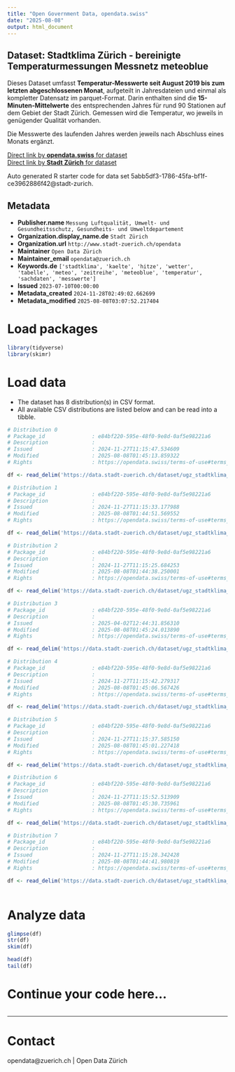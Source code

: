 ```yaml
---
title: "Open Government Data, opendata.swiss"
date: "2025-08-08"
output: html_document
---
```


## Dataset: Stadtklima Zürich - bereinigte Temperaturmessungen Messnetz meteoblue


Dieses Dataset umfasst **Temperatur-Messwerte seit August 2019 bis zum letzten abgeschlossenen Monat**, aufgeteilt in Jahresdateien und einmal als kompletter Datensatz im parquet-Format. Darin enthalten sind die **15-Minuten-Mittelwerte** des entsprechenden Jahres für rund 90 Stationen auf dem Gebiet der Stadt Zürich. Gemessen wird die Temperatur, wo jeweils in genügender Qualität vorhanden.

Die Messwerte des laufenden Jahres werden jeweils nach Abschluss eines Monats ergänzt.


[Direct link by **opendata.swiss** for dataset](https://opendata.swiss/de/dataset/stadtklima-zurich-bereinigte-temperaturmessungen-messnetz-meteoblue)<br>
[Direct link by **Stadt Zürich** for dataset](https://data.stadt-zuerich.ch/dataset/ugz_stadtklima_zuerich_temperaturmessungen_messnetz_meteoblue)

Auto generated R starter code for data set 5abb5df3-1786-45fa-bf1f-ce3962886f42@stadt-zurich.

## Metadata

- **Publisher.name** `Messung Luftqualität, Umwelt- und Gesundheitsschutz, Gesundheits- und Umweltdepartement`
- **Organization.display_name.de** `Stadt Zürich`
- **Organization.url** `http://www.stadt-zuerich.ch/opendata`
- **Maintainer** `Open Data Zürich`
- **Maintainer_email** `opendata@zuerich.ch`
- **Keywords.de** `['stadtklima', 'kaelte', 'hitze', 'wetter', 'tabelle', 'meteo', 'zeitreihe', 'meteoblue', 'temperatur', 'sachdaten', 'messwerte']`
- **Issued** `2023-07-10T00:00:00`
- **Metadata_created** `2024-11-28T02:49:02.662699`
- **Metadata_modified** `2025-08-08T03:07:52.217404`


# Load packages

```r

library(tidyverse)
library(skimr)

```

# Load data

-   The dataset has 8 distribution(s) in CSV format.
-   All available CSV distributions are listed below and can be read into a tibble.

```r

# Distribution 0
# Package_id               : e84bf220-595e-48f0-9e8d-0af5e98221a6
# Description              : 
# Issued                   : 2024-11-27T11:15:47.534609
# Modified                 : 2025-08-08T01:45:13.859322
# Rights                   : https://opendata.swiss/terms-of-use#terms_open

df <- read_delim('https://data.stadt-zuerich.ch/dataset/ugz_stadtklima_zuerich_temperaturmessungen_messnetz_meteoblue/download/ugz_stadtklima_zuerich_temperaturmessungen_messnetz_meteoblue_2024.csv')

# Distribution 1
# Package_id               : e84bf220-595e-48f0-9e8d-0af5e98221a6
# Description              : 
# Issued                   : 2024-11-27T11:15:33.177988
# Modified                 : 2025-08-08T01:44:51.569552
# Rights                   : https://opendata.swiss/terms-of-use#terms_open

df <- read_delim('https://data.stadt-zuerich.ch/dataset/ugz_stadtklima_zuerich_temperaturmessungen_messnetz_meteoblue/download/ugz_stadtklima_zuerich_temperaturmessungen_messnetz_meteoblue_2021.csv')

# Distribution 2
# Package_id               : e84bf220-595e-48f0-9e8d-0af5e98221a6
# Description              : 
# Issued                   : 2024-11-27T11:15:25.684253
# Modified                 : 2025-08-08T01:44:38.250001
# Rights                   : https://opendata.swiss/terms-of-use#terms_open

df <- read_delim('https://data.stadt-zuerich.ch/dataset/ugz_stadtklima_zuerich_temperaturmessungen_messnetz_meteoblue/download/ugz_stadtklima_zuerich_temperaturmessungen_messnetz_meteoblue_2019.csv')

# Distribution 3
# Package_id               : e84bf220-595e-48f0-9e8d-0af5e98221a6
# Description              : 
# Issued                   : 2025-04-02T12:44:31.856310
# Modified                 : 2025-08-08T01:45:24.013890
# Rights                   : https://opendata.swiss/terms-of-use#terms_open

df <- read_delim('https://data.stadt-zuerich.ch/dataset/ugz_stadtklima_zuerich_temperaturmessungen_messnetz_meteoblue/download/ugz_stadtklima_zuerich_temperaturmessungen_messnetz_meteoblue_2025.csv')

# Distribution 4
# Package_id               : e84bf220-595e-48f0-9e8d-0af5e98221a6
# Description              : 
# Issued                   : 2024-11-27T11:15:42.279317
# Modified                 : 2025-08-08T01:45:06.567426
# Rights                   : https://opendata.swiss/terms-of-use#terms_open

df <- read_delim('https://data.stadt-zuerich.ch/dataset/ugz_stadtklima_zuerich_temperaturmessungen_messnetz_meteoblue/download/ugz_stadtklima_zuerich_temperaturmessungen_messnetz_meteoblue_2023.csv')

# Distribution 5
# Package_id               : e84bf220-595e-48f0-9e8d-0af5e98221a6
# Description              : 
# Issued                   : 2024-11-27T11:15:37.585150
# Modified                 : 2025-08-08T01:45:01.227418
# Rights                   : https://opendata.swiss/terms-of-use#terms_open

df <- read_delim('https://data.stadt-zuerich.ch/dataset/ugz_stadtklima_zuerich_temperaturmessungen_messnetz_meteoblue/download/ugz_stadtklima_zuerich_temperaturmessungen_messnetz_meteoblue_2022.csv')

# Distribution 6
# Package_id               : e84bf220-595e-48f0-9e8d-0af5e98221a6
# Description              : 
# Issued                   : 2024-11-27T11:15:52.513909
# Modified                 : 2025-08-08T01:45:30.735961
# Rights                   : https://opendata.swiss/terms-of-use#terms_open

df <- read_delim('https://data.stadt-zuerich.ch/dataset/ugz_stadtklima_zuerich_temperaturmessungen_messnetz_meteoblue/download/ugz_stadtklima_zuerich_temperaturmessungen_messnetz_meteoblue_metadaten_qa.csv')

# Distribution 7
# Package_id               : e84bf220-595e-48f0-9e8d-0af5e98221a6
# Description              : 
# Issued                   : 2024-11-27T11:15:28.342428
# Modified                 : 2025-08-08T01:44:41.980819
# Rights                   : https://opendata.swiss/terms-of-use#terms_open

df <- read_delim('https://data.stadt-zuerich.ch/dataset/ugz_stadtklima_zuerich_temperaturmessungen_messnetz_meteoblue/download/ugz_stadtklima_zuerich_temperaturmessungen_messnetz_meteoblue_2020.csv')



```

# Analyze data

```r

glimpse(df)
str(df)
skim(df)

head(df)
tail(df)

```

# Continue your code here...

```r

```

------------------------------------------------------------------------

# Contact

opendata@zuerich.ch | Open Data Zürich

